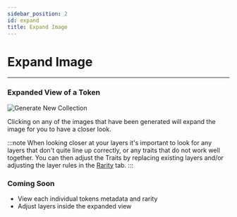 ```yaml
---
sidebar_position: 2
id: expand
title: Expand Image
---
```


# Expand Image

---

### Expanded View of a Token

![Generate New Collection](../../static/img/preview-img-expand.png)

Clicking on any of the images that have been generated will expand the image for you to have a closer look.

:::note
When looking closer at your layers it's important to look for any layers that don't quite line up correctly, or any traits that do not work well together. You can then adjust the Traits by replacing existing layers and/or adjusting the layer rules in the [Rarity](./rarity) tab.
:::

### Coming Soon

- View each individual tokens metadata and rarity
- Adjust layers inside the expanded view
